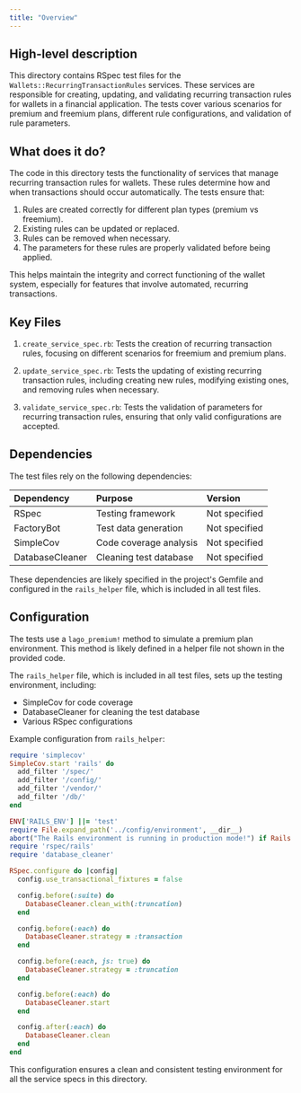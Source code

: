 ```yaml
---
title: "Overview"
---
```


## High-level description
This directory contains RSpec test files for the `Wallets::RecurringTransactionRules` services. These services are responsible for creating, updating, and validating recurring transaction rules for wallets in a financial application. The tests cover various scenarios for premium and freemium plans, different rule configurations, and validation of rule parameters.

## What does it do?
The code in this directory tests the functionality of services that manage recurring transaction rules for wallets. These rules determine how and when transactions should occur automatically. The tests ensure that:

1. Rules are created correctly for different plan types (premium vs freemium).
2. Existing rules can be updated or replaced.
3. Rules can be removed when necessary.
4. The parameters for these rules are properly validated before being applied.

This helps maintain the integrity and correct functioning of the wallet system, especially for features that involve automated, recurring transactions.

## Key Files
1. `create_service_spec.rb`: Tests the creation of recurring transaction rules, focusing on different scenarios for freemium and premium plans.

2. `update_service_spec.rb`: Tests the updating of existing recurring transaction rules, including creating new rules, modifying existing ones, and removing rules when necessary.

3. `validate_service_spec.rb`: Tests the validation of parameters for recurring transaction rules, ensuring that only valid configurations are accepted.

## Dependencies
The test files rely on the following dependencies:

| Dependency | Purpose | Version |
|:-----------|:--------|:--------|
| RSpec | Testing framework | Not specified |
| FactoryBot | Test data generation | Not specified |
| SimpleCov | Code coverage analysis | Not specified |
| DatabaseCleaner | Cleaning test database | Not specified |

These dependencies are likely specified in the project's Gemfile and configured in the `rails_helper` file, which is included in all test files.

## Configuration
The tests use a `lago_premium!` method to simulate a premium plan environment. This method is likely defined in a helper file not shown in the provided code.

The `rails_helper` file, which is included in all test files, sets up the testing environment, including:

- SimpleCov for code coverage
- DatabaseCleaner for cleaning the test database
- Various RSpec configurations

Example configuration from `rails_helper`:

```ruby
require 'simplecov'
SimpleCov.start 'rails' do
  add_filter '/spec/'
  add_filter '/config/'
  add_filter '/vendor/'
  add_filter '/db/'
end

ENV['RAILS_ENV'] ||= 'test'
require File.expand_path('../config/environment', __dir__)
abort("The Rails environment is running in production mode!") if Rails.env.production?
require 'rspec/rails'
require 'database_cleaner'

RSpec.configure do |config|
  config.use_transactional_fixtures = false

  config.before(:suite) do
    DatabaseCleaner.clean_with(:truncation)
  end

  config.before(:each) do
    DatabaseCleaner.strategy = :transaction
  end

  config.before(:each, js: true) do
    DatabaseCleaner.strategy = :truncation
  end

  config.before(:each) do
    DatabaseCleaner.start
  end

  config.after(:each) do
    DatabaseCleaner.clean
  end
end
```

This configuration ensures a clean and consistent testing environment for all the service specs in this directory.